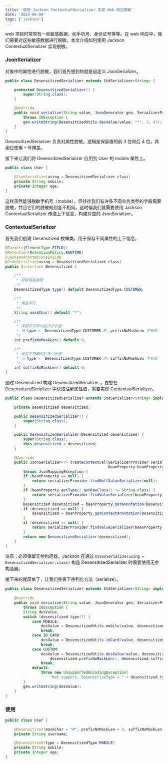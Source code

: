 ```yaml
---
title: '使用 Jackson ContextualSerializer 实现 Web 响应脱敏'
date: '2023-05-06'
tags: ['jackson']
---
```


web 项目时常常有一些敏感数据，如手机号、身份证号等等。在 web 响应中，我们需要对这些敏感数据进行脱敏。本文介绍如何使用 Jackson ContextualSerializer 实现脱敏。

### JsonSerializer

对象中的属性进行脱敏，我们首先想到的就是自定义 JsonSerializer。

```java
public class DesensitizedSerializer extends StdSerializer<String> {

    protected DesensitizedSerializer() {
        super(String.class);
    }

    @Override
    public void serialize(String value, JsonGenerator gen, SerializerProvider provider)
        throws IOException {
        gen.writeString(DesensitizedUtils.desValue(value, "*", 3, 4));
    }
}
```

DesensitizedSerializer 负责对属性脱敏，逻辑是保留值的前 3 位和后 4 位，其余位使用 `*` 号掩盖。

接下来让我们将 DesensitizedSerializer 应用到 User 的 mobile 属性上。

```java
public class User {

    @JsonSerialize(using = DesensitizedSerializer.class)
    private String mobile;
    private Integer age;
}
```

这样虽然能够脱敏手机号（mobile），但往往我们有许多不同业务类型的字段需要脱敏，并且它们的脱敏规则各不相同。这时候我们就需要使用 Jackson ContextualSerializer 传递上下信息，构建对应的 JsonSerializer。

### ContextualSerializer

首先我们创建 Desensitized 枚举类，用于保存不同属性的上下信息。

```java
@Target({ElementType.FIELD})
@Retention(RetentionPolicy.RUNTIME)
@JacksonAnnotationsInside
@JsonSerialize(using = DesensitizedSerializer.class)
public @interface Desensitized {

    /**
     * 脱敏数据类型
     */
    DesensitizedType type() default DesensitizedType.CUSTOMER;

    /**
     * 掩盖字符
     */
    String maskChar() default "*";

    /**
     * 保留字符串的前多少长度
     * 当 type =  DesensitizedType.CUSTOMER 时，prefixNoMaskLen 才有效
     */
    int prefixNoMaskLen() default 0;

    /**
     * 保留字符串的后多少长度
     * 当 type =  DesensitizedType.CUSTOMER 时，suffixNoMaskLen 才有效
     */
    int suffixNoMaskLen() default 0;
}
```

通过 Desensitized 构建 DesensitizedSerializer ，要想在 DesensitizedSerializer 中获取注解属性值，需要实现 ContextualSerializer。

```java
public class DesensitizedSerializer extends StdSerializer<String> implements ContextualSerializer {

    private Desensitized desensitized;

    public DesensitizedSerializer() {
        super(String.class);
    }

    public DesensitizedSerializer(Desensitized desensitized) {
        super(String.class);
        this.desensitized = desensitized;
    }

    @Override
    public JsonSerializer<?> createContextual(SerializerProvider serializerProvider,
                                              BeanProperty beanProperty)
        throws JsonMappingException {
        if (beanProperty == null) {
            return serializerProvider.findNullValueSerializer(null);
        }
        if (beanProperty.getType().getRawClass() != String.class) {
            return serializerProvider.findValueSerializer(beanProperty.getType(), beanProperty);
        }
        Desensitized desensitized = beanProperty.getAnnotation(Desensitized.class);
        if (desensitized == null) {
            desensitized = beanProperty.getContextAnnotation(Desensitized.class);
        }
        if (desensitized == null) {
            return serializerProvider.findValueSerializer(beanProperty.getType(), beanProperty);
        }
        return new DesensitizedSerializer(desensitized);
    }
}
```

注意：必须保留无参构造器。Jackson 在通过 `@JsonSerialize(using = DesensitizedSerializer.class)` 构造 DesensitizedSerializer 时需要使用无参构造器。

接下来的就简单了，让我们完善下序列化方法（serialize）。

```java
public class DesensitizedSerializer extends StdSerializer<String> implements ContextualSerializer {
    
    @Override
    public void serialize(String value, JsonGenerator gen, SerializerProvider provider)
        throws IOException {
        String desValue;
        switch (desensitized.type()) {
            case MOBILE:
                desValue = DesensitizedUtils.mobile(value, desensitized.maskChar());
                break;
            case ID_CARD:
                desValue = DesensitizedUtils.idCard(value, desensitized.maskChar());
                break;
            case CUSTOM:
                desValue = DesensitizedUtils.desValue(value, desensitized.maskChar(),
                    desensitized.prefixNoMaskLen(), desensitized.suffixNoMaskLen());
                break;
            default:
                throw new UnsupportedEncodingException(
                    "Not support, DesensitizeType = " + desensitized.type());
        }
        gen.writeString(desValue);
    }
}
```

### 使用

```java
public class User {

    @Desensitized(maskChar = "#", prefixNoMaskLen = 4, suffixNoMaskLen = 4)
    private String username;

    @Desensitized(type = DesensitizedType.MOBILE)
    private String mobile;
    private Integer age;
}
```